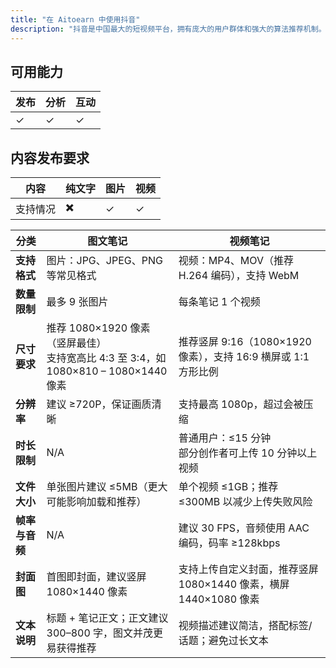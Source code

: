 ```yaml
---
title: "在 Aitoearn 中使用抖音"
description: "抖音是中国最大的短视频平台，拥有庞大的用户群体和强大的算法推荐机制。通过 Aitoearn，您可以高效管理抖音内容创作和发布。"
---
```

## 可用能力

| **发布** | **分析** | **互动** |
| --- | --- | --- |
| ✓ | ✓ | ✓ |

## 内容发布要求

| 内容 | 纯文字 | 图片 | 视频 |
| --- | --- | --- | --- |
| 支持情况 | ✖️ | ✓ | ✓ |

| 分类 | 图文笔记 | 视频笔记 |
| --- | --- | --- |
| **支持格式** | 图片：JPG、JPEG、PNG 等常见格式 | 视频：MP4、MOV（推荐 H.264 编码），支持 WebM |
| **数量限制** | 最多 9 张图片 | 每条笔记 1 个视频 |
| **尺寸要求** | 推荐 1080×1920 像素（竖屏最佳）<br />支持宽高比 4:3 至 3:4，如 1080×810 – 1080×1440 像素 | 推荐竖屏 9:16（1080×1920 像素），支持 16:9 横屏或 1:1 方形比例 |
| **分辨率** | 建议 ≥720P，保证画质清晰 | 支持最高 1080p，超过会被压缩 |
| **时长限制** | N/A | 普通用户：≤15 分钟<br />部分创作者可上传 10 分钟以上视频 |
| **文件大小** | 单张图片建议 ≤5MB（更大可能影响加载和推荐） | 单个视频 ≤1GB；推荐 ≤300MB 以减少上传失败风险 |
| **帧率与音频** | N/A | 建议 30 FPS，音频使用 AAC 编码，码率 ≥128kbps |
| **封面图** | 首图即封面，建议竖屏 1080×1440 像素 | 支持上传自定义封面，推荐竖屏 1080×1440 像素，横屏 1440×1080 像素 |
| **文本说明** | 标题 + 笔记正文；正文建议 300–800 字，图文并茂更易获得推荐 | 视频描述建议简洁，搭配标签/话题；避免过长文本 |

